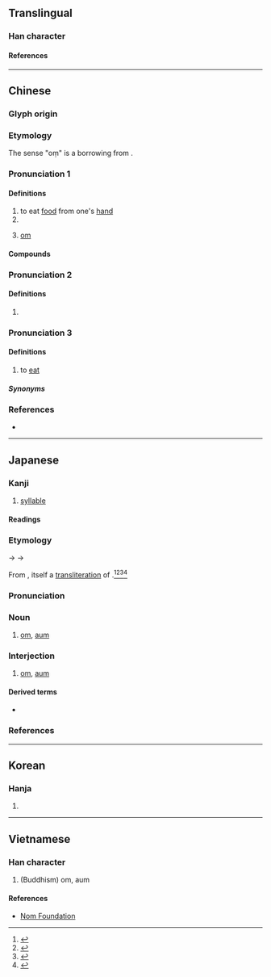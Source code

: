 {{character info/new}}
==Translingual==

===Han character===
{{Han char|rn=30|rad=口|as=08|sn=11|four=64016|canj=RKLU|ids=⿰口奄}}

====References====
{{Han ref|kx=0193.270|dkj=03770|dj=0414.060|hdz=10638.140|uh=5535}}

----

==Chinese==
{{zh-forms}}

===Glyph origin===
{{Han etym}}

===Etymology===
The sense "oṃ" is a borrowing from {{bor|zh|sa|ओम्}}.

===Pronunciation 1===
{{zh-pron
|m=ǎn
|c=am2
|mc=y
|oc=y
|cat=
}}

====Definitions====
{{zh-hanzi}}

# to eat [[food]] from one's [[hand]]
# {{n-g|An interjection indicating doubt.}}
# {{lb|zh|Buddhism}} [[om]]

====Compounds====
{{zh-der|唵噆|唵嘛呢叭咪吽}}

===Pronunciation 2===
{{zh-pron
|m=ān
|c=am2
|cat=interj
}}

====Definitions====
{{zh-hanzi}}

# {{n-g|An interjection indicating response.}}

===Pronunciation 3===
{{zh-pron
|mn=xm,zz:ām
|cat=
}}

====Definitions====
{{zh-hanzi}}

# {{lb|zh|Xiamen|&|Zhangzhou|_|Hokkien|childish}} to [[eat]]

=====Synonyms=====
{{zh-dial|吃}}

===References===
* {{R:yue:mfccd}}

----

==Japanese==

===Kanji===
{{ja-kanji|grade=|rs=口08}}

# [[syllable]]

====Readings====
{{rfv-pron|ja}}
{{ja-readings
|goon=おん<おん<おむ
|kanon=あん<あん<あむ
|kun=ふく-む
}}

===Etymology===
{{ja-kanjitab|おん|yomi=on}}
{{IPAfont|*/om/}} → {{IPAchar|/omu/}} → {{IPAchar|/oɴ/}}

From {{der|ja|ltc|sort=おん|-}} {{ltc-l|唵}}, itself a [[transliteration]] of {{bor|ja|sa|sort=おん|ओम्}}.<ref name="NP">{{R:Nipponica}}</ref><ref name="DJS">{{R:Daijisen}}</ref><ref>{{R:Sekai Dai Hyakka Jiten}}</ref><ref name="DJR">{{R:Daijirin}}</ref>

===Pronunciation===
{{ja-pron|おん|y=goon}}

===Noun===
{{ja-noun|おん|オン}}

# {{lb|ja|Buddhism|sort=おん}} [[om]], [[aum]]
#: {{synonyms|ja|オーム|tr=ōmu}}

===Interjection===
{{ja-pos|interjection|おん|オン}}

# {{lb|ja|Buddhism|sort=おん}} [[om]], [[aum]]
#: {{synonyms|ja|オーム|tr=ōmu}}

====Derived terms====
* {{ja-r|唵 阿毘羅%吽欠|おん あびら%うんけん}}

===References===
<references/>

----

==Korean==

===Hanja===
{{ko-hanja|hangeul=[[암]], [[옴]]|rv=am, om|mr=am, om}}

# {{rfdef|ko|sort=口08}}

----

==Vietnamese==

===Han character===
{{vi-hantu|rs=口08|[[úm]], [[ướm]]}}

# (Buddhism) om, aum

====References====
* [http://nomfoundation.org/common/nom_details.php?codepoint=5535 Nom Foundation]